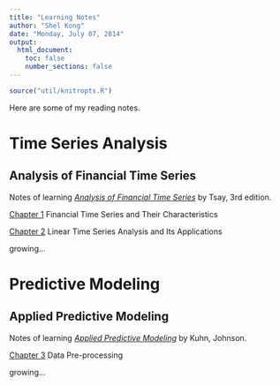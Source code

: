 ```yaml
---
title: "Learning Notes"
author: "Shel Kong"
date: "Monday, July 07, 2014"
output:
  html_document:
    toc: false
    number_sections: false
---
```


```r
source("util/knitropts.R")
```

Here are some of my reading notes.

# Time Series Analysis

## Analysis of Financial Time Series

Notes of learning [*Analysis of Financial Time Series*](http://www.amazon.com/Analysis-Financial-Time-Ruey-Tsay/dp/0470414359) 
by Tsay, 3rd edition.

[Chapter 1](AFTS/CH1.html) Financial Time Series and Their Characteristics

[Chapter 2](AFTS/CH2.html) Linear Time Series Analysis and Its Applications

growing...


# Predictive Modeling

## Applied Predictive Modeling

Notes of learning [*Applied Predictive Modeling*](http://www.amazon.com/Applied-Predictive-Modeling-Max-Kuhn/dp/1461468485)
by Kuhn, Johnson.

[Chapter 3](APM/CH03.html) Data Pre-processing

growing...

